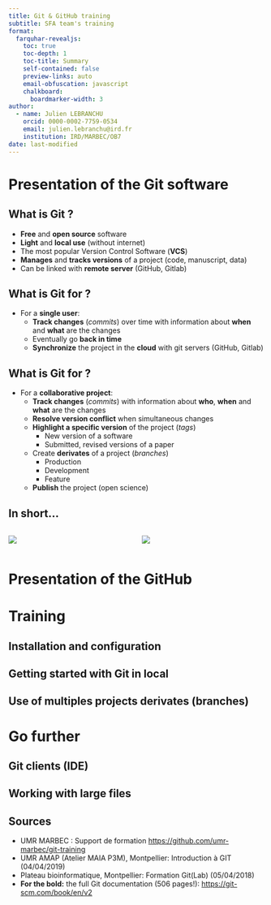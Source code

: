```yaml
---
title: Git & GitHub training
subtitle: SFA team's training
format:
  farquhar-revealjs:
    toc: true
    toc-depth: 1
    toc-title: Summary
    self-contained: false    
    preview-links: auto
    email-obfuscation: javascript
    chalkboard: 
      boardmarker-width: 3
author:
  - name: Julien LEBRANCHU
    orcid: 0000-0002-7759-0534
    email: julien.lebranchu@ird.fr
    institution: IRD/MARBEC/OB7
date: last-modified
---
```


# Presentation of the Git software

## What is Git ?

-   **Free** and **open source** software
-   **Light** and **local use** (without internet)
-   The most popular Version Control Software (**VCS**)
-   **Manages** and **tracks versions** of a project (code, manuscript, data)
-   Can be linked with **remote server** (GitHub, Gitlab)

## What is Git for ?

-   For a **single user**:
    -   **Track changes** (*commits*) over time with information about **when** and **what** are the changes
    -   Eventually go **back in time**
    -   **Synchronize** the project in the **cloud** with git servers (GitHub, Gitlab)

## What is Git for ?

-   For a **collaborative project**:
    -   **Track changes** (*commits*) with information about **who**, **when** and **what** are the changes
    -   **Resolve version conflict** when simultaneous changes
    -   **Highlight a specific version** of the project (*tags*)
        -   New version of a software
        -   Submitted, revised versions of a paper
    -   Create **derivates** of a project (*branches*)
        -   Production
        -   Development
        -   Feature
    -   **Publish** the project (open science)

## In short...

::: columns
::: {.column width="40%"}
![](images/phd_comics.png)
:::

::: {.column width="40%"}
![](images/git-flow.jpg)
:::
:::

# Presentation of the GitHub

# Training {visibility="hidden"}

## Installation and configuration {visibility="hidden"}



## Getting started with Git in local {visibility="hidden"}


## Use of multiples projects derivates (branches) {visibility="hidden"}

# Go further {visibility="hidden"}

## Git clients (IDE) {visibility="hidden"}

## Working with large files {visibility="hidden"}

## Sources {visibility="uncounted"}

-   UMR MARBEC : Support de formation <https://github.com/umr-marbec/git-training>
-   UMR AMAP (Atelier MAIA P3M), Montpellier: Introduction à GIT (04/04/2019)
-   Plateau bioinformatique, Montpellier: Formation Git(Lab) (05/04/2018)
-   **For the bold:** the full Git documentation (506 pages!): <https://git-scm.com/book/en/v2>